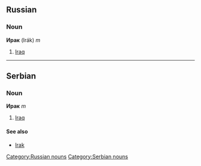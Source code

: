 ==Russian==
[[Category:Russian nouns]]
===Noun===
'''Ирак''' (Irák) ''m''
#[[Iraq]]
----
==Serbian==
===Noun===
'''Ирак''' ''m''
#[[Iraq]]
====See also====
*[[Irak]]
[[Category:Serbian nouns]]